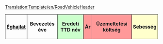 <noinclude>
[[Translation:Template/en/RoadVehicleHeader]]</noinclude>
{|
!style="padding:4px; border:1px solid"|[[Main/hu/TSRY|Éghajlat]]
!style="padding:4px; border:1px solid"|Bevezetés éve
!style="padding:4px; border:1px solid; background: #ccffcc"|Eredeti TTD név
!style="padding:4px; border:1px solid; background: #ff9999" colspan="2"|Ár
!style="padding:4px; border:1px solid; background: #ff9999" colspan="2"|Üzemeltetési költség
!style="padding:4px; border:1px solid; background: #ffffcc" colspan="2"|Sebesség
!style="padding:4px; border:1px solid; background: #ccccff"|[[Main/hu/Rakomány|Kapacitás]]
!style="padding:4px; border:1px solid"|Élettartam<noinclude>
|}</noinclude>